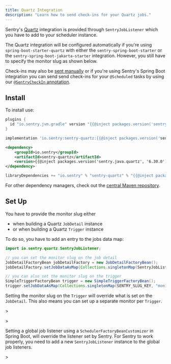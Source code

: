 ```yaml
---
title: Quartz Integration
description: "Learn how to send check-ins for your Quartz jobs."
---
```


Sentry's [Quartz](http://www.quartz-scheduler.org/) integration is provided through `SentryJobListener` which you have to add to your scheduler instance.

The Quartz integration will be configured automatically if you're using `spring-boot-starter-quartz` with either the `sentry-spring-boot-starter` or the `sentry-spring-boot-jakarta-starter` integration. However, you still have to specify the monitor slug as shown below.

Check-ins may also be [sent manually](/platforms/java/crons/) or if you're using Sentry's Spring Boot integration you can send send check-ins for your `@Scheduled` tasks by using our [`@SentryCheckIn` annotation](/platforms/java/guides/spring-boot/crons/).

## Install

To install use:

```groovy {tabTitle:Gradle Plugin}
plugins {
  id "io.sentry.jvm.gradle" version "{{@inject packages.version('sentry.java.android.gradle-plugin', '3.13.0') }}"
}
```

```groovy {tabTitle:Gradle}
implementation 'io.sentry:sentry-quartz:{{@inject packages.version('sentry.java.quartz', '6.30.0') }}'
```

```xml {tabTitle:Maven}
<dependency>
    <groupId>io.sentry</groupId>
    <artifactId>sentry-quartz</artifactId>
    <version>{{@inject packages.version('sentry.java.quartz', '6.30.0') }}</version>
</dependency>
```

```scala {tabTitle: SBT}
libraryDependencies += "io.sentry" % "sentry-quartz" % "{{@inject packages.version('sentry.java.quartz', '6.30.0') }}"
```

For other dependency managers, check out the [central Maven repository](https://search.maven.org/artifact/io.sentry/sentry-quartz).

## Set Up

You have to provide the monitor slug either

- when building a Quartz `JobDetail` instance
- or when building a Quartz `Trigger` instance

To do so, you have to add an entry to the jobs data map:

```java
import io.sentry.quartz.SentryJobListener;

// you can set the monitor slug on the job detail
JobDetailFactoryBean jobDetailFactory = new JobDetailFactoryBean();
jobDetailFactory.setJobDataAsMap(Collections.singletonMap(SentryJobListener.SENTRY_SLUG_KEY, "<monitor-slug>"));

// you can also set the monitor slug on the trigger
SimpleTriggerFactoryBean trigger = new SimpleTriggerFactoryBean();
trigger.setJobDataAsMap(Collections.singletonMap(SENTRY_SLUG_KEY, "monitor_slug_simple_trigger"));
```

<Alert>

Setting the monitor slug on the `Trigger` will override what is set on the `JobDetail`. This also means you can set up a separate monitor per `Trigger`.

</Alert>>

<Alert>>

Setting a global job listener using a `SchedulerFactoryBeanCustomizer` in Spring Boot, will override the listener set by Sentry. For Sentry to work properly, you need to add a new `SentryJobListener` instance to the global job listeners.

</Alert>>
